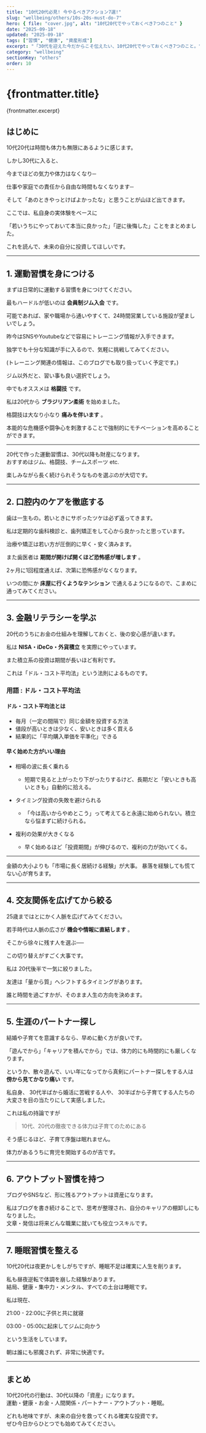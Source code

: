 ```yaml
---
title: "10代20代必見! 今やるべきアクション7選!"
slug: "wellbeing/others/10s-20s-must-do-7"
hero: { file: "cover.jpg", alt: "10代20代でやっておくべき7つのこと" }
date: "2025-09-18"
updated: "2025-09-18"
tags: ["習慣", "健康", "資産形成"]
excerpt: "「30代を迎えた今だからこそ伝えたい、10代20代でやっておくべき7つのこと。"
category: "wellbeing"
sectionKey: "others"
order: 10
---
```

# {frontmatter.title}
{frontmatter.excerpt}

## はじめに
10代20代は時間も体力も無限にあるように感じます。  

しかし30代に入ると、

今までほどの気力や体力はなくなり─

仕事や家庭での責任から自由な時間もなくなります─

そして「あのときやっとけばよかったな」と思うことが山ほど出てきます。  

ここでは、私自身の実体験をベースに

「若いうちにやっておいて本当に良かった」「逆に後悔した」ことをまとめました。

これを読んで、未来の自分に投資してほしいです。

---

## 1. 運動習慣を身につける
まずは日常的に運動する習慣を身につけてください。

最もハードルが低いのは **会員制ジム入会** です。 

可能であれば、家や職場から通いやすくて、24時間営業している施設が望ましいでしょう。

昨今はSNSやYoutubeなどで容易にトレーニング情報が入手できます。

独学でも十分な知識が手に入るので、気軽に挑戦してみてください。

(トレーニング関連の情報は、このブログでも取り扱っていく予定です。)

ジム以外だと、習い事も良い選択でしょう。

中でもオススメは **格闘技** です。

私は20代から **ブラジリアン柔術** を始めました。

格闘技は大なり小なり **痛みを伴います** 。

本能的な危機感や闘争心を刺激することで強制的にモチベーションを高めることができます。

---

20代で作った運動習慣は、30代以降も財産になります。  
おすすめはジム、格闘技、チームスポーツ etc. 

楽しみながら長く続けられそうなものを選ぶのが大切です。  

---

## 2. 口腔内のケアを徹底する
歯は一生もの。若いときにサボったツケは必ず返ってきます。  

私は定期的な歯科検診と、歯列矯正をして心から良かったと思っています。  

治療や矯正は若い方が圧倒的に早く・安く済みます。

また歯医者は **期間が開けば開くほど恐怖感が増します** 。

2ヶ月に1回程度通えば、次第に恐怖感がなくなります。

いつの間にか **床屋に行くようなテンション** で通えるようになるので、こまめに通ってみてください。

---

## 3. 金融リテラシーを学ぶ
20代のうちにお金の仕組みを理解しておくと、後の安心感が違います。  

私は **NISA・iDeCo・外貨積立** を実際にやっています。

また積立系の投資は期間が長いほど有利です。

これは「ドル・コスト平均法」という法則によるものです。

### 用語 : ドル・コスト平均法
#### ドル・コスト平均法とは
- 毎月（一定の間隔で）同じ金額を投資する方法
- 値段が高いときは少なく、安いときは多く買える
- 結果的に「平均購入単価を平準化」できる

#### 早く始めた方がいい理由
- 相場の波に長く乗れる
  - 短期で見ると上がったり下がったりするけど、長期だと「安いときも高いときも」自動的に拾える。

- タイミング投資の失敗を避けられる
  - 「今は高いからやめとこう」って考えてると永遠に始められない。積立なら悩まずに続けられる。

- 複利の効果が大きくなる
  - 早く始めるほど「投資期間」が伸びるので、複利の力が効いてくる。

---

金額の大小よりも「市場に長く居続ける経験」が大事。
暴落を経験しても慌てない心が育ちます。  

---

## 4. 交友関係を広げてから絞る
25歳まではとにかく人脈を広げてみてください。

若手時代は人脈の広さが **機会や情報に直結します** 。

そこから徐々に残す人を選ぶ──

この切り替えがすごく大事です。

私は 20代後半で一気に絞りました。

友達は「量から質」へシフトするタイミングがあります。  

誰と時間を過ごすかが、そのまま人生の方向を決めます。  

---

## 5. 生涯のパートナー探し
結婚や子育てを意識するなら、早めに動く方が良いです。  

「遊んでから」「キャリアを積んでから」では、体力的にも時間的にも厳しくなります。 

というか、散々遊んで、いい年になってから真剣にパートナー探しをする人は **傍から見てかなり痛い** です。

私自身、
30代半ばから婚活に苦戦する人や、
30半ばから子育てする人たちの大変さを目の当たりにして実感しました。

これは私の持論ですが

> 10代、20代の徹夜できる体力は子育てのためにある

そう感じるほど、子育て序盤は眠れません。

体力があるうちに育児を開始するのが吉です。

---

## 6. アウトプット習慣を持つ
ブログやSNSなど、形に残るアウトプットは資産になります。  

私はブログを書き続けることで、思考が整理され、自分のキャリアの棚卸しにもなりました。  
文章・発信は将来どんな職業に就いても役立つスキルです。  

---

## 7. 睡眠習慣を整える
10代20代は夜更かしをしがちですが、睡眠不足は確実に人生を削ります。  

私も昼夜逆転で体調を崩した経験があります。  
結局、健康・集中力・メンタル、すべての土台は睡眠です。

私は現在、

21:00 - 22:00に子供と共に就寝

03:00 - 05:00に起床してジムに向かう

という生活をしています。

朝は誰にも邪魔されず、非常に快適です。

---

## まとめ
10代20代の行動は、30代以降の「資産」になります。  
運動・健康・お金・人間関係・パートナー・アウトプット・睡眠。  

どれも地味ですが、未来の自分を救ってくれる確実な投資です。  
ぜひ今日からひとつでも始めてみてください。
